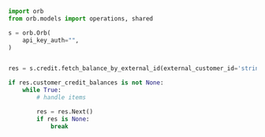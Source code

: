 ```python FetchCustomerCreditsExternalId.py
import orb
from orb.models import operations, shared

s = orb.Orb(
    api_key_auth="",
)


res = s.credit.fetch_balance_by_external_id(external_customer_id='string', cursor='string', limit=423655)

if res.customer_credit_balances is not None:
    while True:
        # handle items

        res = res.Next()
        if res is None:
            break

```
